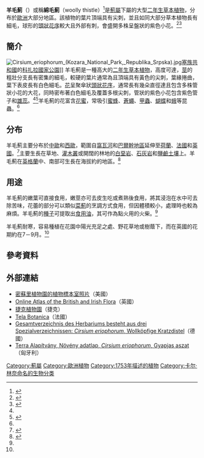 {{NoteTA
|G1=Country
|1=zh-cn:伏尔加河; zh-tw:窩瓦河; zh-hk:伏爾加河;
|2=zh-hk:波斯尼亞; zh-tw:波士尼亞; zh-cn:波斯尼亚; zh-sg:波士尼亚;
|3=zh-hk:黑塞哥維那; zh-tw:赫塞哥維納; zh-cn:黑塞哥维纳; zh-sg:黑塞哥维纳;
}}
{{speciesbox
|image = Cirsium eriophorum01.jpg
|genus = Cirsium
|species = eriophorum
|authority = ([[Carl_Linnaeus|L.]]) [[喬瓦尼·安東尼奧·斯科波利|Scop.]]
|synonyms_ref = <ref>{{Cite web|title=''Cirsium eriophorum'' (L.) Scop.|url=http://www.theplantlist.org/tpl1.1/record/gcc-15384|accessdate=2020-08-19|work=[[全球植物名錄|The Plant List]]|language=en|archive-date=2019-06-27|archive-url=https://web.archive.org/web/20190627164214/http://www.theplantlist.org/tpl1.1/record/gcc-15384|dead-url=no}}</ref>
|synonyms = {{collapsible list|bullets = true
|title=<small>同義詞</small>
|''Carduus eriophorus'' <small>L.</small>
|''Carduus spurius'' <small>L.</small>
|''Carthamus ferox'' <small>Lam.</small>
|''Cirsium chatenieri'' <small>Legrand</small>
|''Cirsium chodatii'' <small>{{tsl|en|M. Barbey-Gampert|馬賽·巴比·甘珀特|Barb.-Gamp.}}</small>
|''Cirsium dinaricum'' <small>Vandas</small>
|''Cirsium eriocephalum'' <small>Wallr.</small>
|''Cirsium insubricum'' <small>Moretti ex Bertol.</small>
|''Cirsium oviforme'' <small>Gand.</small>
|''Cirsium proponticum'' <small>Griseb.</small>
|''Cirsium vandasii'' <small>Petr.</small>
|''Cirsium velenowskyi'' <small>Vandas</small>
|''Cnicus cinaroides'' <small>Sm.</small>
|''Cnicus eriophorus'' <small>(L.) Roth</small>
|''Cnicus spinosissimus'' <small>M.Bieb.</small>
|''Epitrachys propontica'' <small>K.Koch</small>
|}}}}
'''羊毛薊'''（{{lang-xm|Cirsium eriophorum}}）或稱'''綿毛薊'''（woolly thistle）<ref name=WT>{{Cite web|title=Woolly thistle|url=https://www.wildlifetrusts.org/wildlife-explorer/wildflowers/woolly-thistle|accessdate=2020-08-19|work={{tsl|en|The Wildlife Trusts|英國野生動物信託|The Wildlife Trusts}}|language=en|archive-date=2020-07-20|archive-url=https://web.archive.org/web/20200720185820/https://www.wildlifetrusts.org/wildlife-explorer/wildflowers/woolly-thistle|dead-url=no}}</ref>是[[薊屬|薊屬]]下屬的大型[[二年生植物|二年生]][[草本植物|草本植物]]，分布於[[歐洲|歐洲]]大部分地區。該植物的葉片頂端具有尖刺，並且如同大部分草本植物長有細毛，球形的[[頭狀花序|頭狀花序]]較大且外部有刺，會盛開多株呈盤狀的紫色小花。<ref>{{Cite journal|last=Tofts|first=R.|date=1999|title=Cirsium eriophorum (L.) Scop. (Carduus eriophorus L.; Cnicus eriophorus (L.) Roth)|url=https://besjournals.onlinelibrary.wiley.com/doi/abs/10.1046/j.1365-2745.1999.00369.x|journal=Journal of Ecology|language=en|volume=87|issue=3|pages=529–542|doi=10.1046/j.1365-2745.1999.00369.x|issn=1365-2745|access-date=2020-08-19|archive-date=2020-08-21|archive-url=https://web.archive.org/web/20200821095501/https://besjournals.onlinelibrary.wiley.com/doi/full/10.1046/j.1365-2745.1999.00369.x|dead-url=no}}</ref><ref>{{Cite web|last=|first=|date=|title=Cirsium eriophorum [Cardo lanoso]|url=http://luirig.altervista.org/flora/taxa/index1.php?scientific-name=cirsium+eriophorum|dead-url=no|archive-url=https://web.archive.org/web/20150609122829/http://luirig.altervista.org/flora/taxa/index1.php?scientific-name=cirsium+eriophorum|archive-date=2015-06-09|access-date=2020-07-22|website=Flora Italiana|language=it}}</ref>

== 簡介 ==
[[File:Cirsium_eriophorum_(Kozara_National_Park,_Republika_Srpska).jpg|thumb]][[塞族共和國|塞族共和國]]的[[科扎拉國家公園|科扎拉國家公園]]]]
羊毛薊是一種高大的[[二年生植物|二年生]][[草本植物|草本植物]]，高度可達{{convert|50|to|150|cm}}，[[莖|莖]]的粗壯分支長有密集的細毛，較硬的葉片通常為{{tsl|en|Pinnation|Pinnation|羽狀複葉}}且頂端具有黃色的尖刺，葉緣捲曲，葉下表皮長有白色細毛。[[花|花]]呈聚傘狀[[頭狀花序|頭狀花序]]，通常長有幾朵直徑達{{convert|7|cm}}且包含多株管狀小花的大花，同時密布著白色細毛及覆蓋多根尖刺，管狀的紫色小花包含紫色管子和[[雄蕊|雄蕊]]。<ref name=WT/><ref>{{cite book |title=Pflanzensoziologische Exkursionsflora für Deutschland und angrenzende Gebiete |last=Oberdorfer |first=Erich |year=2001 |publisher=Eugen Ulmer, Stuttgart |isbn=3-8001-3131-5 }}</ref>羊毛薊的花富含[[花蜜|花蜜]]，常吸引[[蜜蜂|蜜蜂]]、[[蒼蠅|蒼蠅]]、[[甲蟲|甲蟲]]、[[蝴蝶|蝴蝶]]和[[蛾|蛾]]等昆蟲。<ref name=PFAF/>

== 分布 ==
羊毛薊主要分布於[[中歐|中歐]]和[[西歐|西歐]]，範圍自[[窩瓦河|窩瓦河]]{{tsl|en|Volga Region|窩瓦河地區|地區}}和[[巴爾幹地區|巴爾幹地區]]延伸至[[荷蘭|荷蘭]]、[[法國|法國]]和[[英國|英國]]。<ref name=PFAF>{{cite web |url=https://pfaf.org/user/Plant.aspx?LatinName=Cirsium+eriophorum |title=''Cirsium eriophorum'' |publisher=Plants For A Future |accessdate=2020-07-14 |language=en |archive-date=2020-07-14 |archive-url=https://web.archive.org/web/20200714115513/https://pfaf.org/user/Plant.aspx?LatinName=Cirsium+eriophorum |dead-url=no }}</ref>主要生長在草地、[[灌木叢|灌木叢]]或開闊的林地的[[白堊岩|白堊岩]]、[[石灰岩|石灰岩]]和[[鹽鹼地|鹽鹼土壤]]上。羊毛薊在[[英格蘭|英格蘭]]中、南部可生長在海拔約{{convert|310|m|ft|-2}}的地區。<ref>{{cite web |url=https://www.brc.ac.uk/plantatlas/index.php?q=plant/cirsium-eriophorum |title=''Cirsium eriophorum'' |publisher=Online Atlas of the British and Irish flora |accessdate=2020-07-14 |language=en |archive-date=2020-07-14 |archive-url=https://web.archive.org/web/20200714105030/https://www.brc.ac.uk/plantatlas/index.php?q=plant%2Fcirsium-eriophorum |dead-url=no }}</ref>

== 用途 ==
羊毛薊的嫩葉可直接食用，嫩莖亦可去皮生吃或煮熟後食用，將其浸泡在水中可去除苦味，花蕾的部分可以類似[[菜薊|菜薊]]的烹調方式食用，但因體積較小，處理時也較為麻煩。羊毛薊的[[種子|種子]]可提取出[[食用油|食用油]]，其{{tsl|en|Pappus (botany)|冠毛}}可作為點火用的火柴。<ref name=PFAF/>

羊毛薊耐寒，容易種植在花園中陽光充足之處、野花草地或樹蔭下，而在英國的花期約在7－9月。<ref name=PFAF/>

== 參考資料 ==
{{reflist|30em}}

== 外部連結 ==
{{Commons category|Cirsium eriophorum}}
* [http://www.tropicos.org/Image/100267246 密蘇里植物園的植物標本室照片]（美國）
* [http://www.brc.ac.uk/plantatlas/index.php?q=plant/cirsium-eriophorum Online Atlas of the British and Irish Flora]（英國）
* [http://botany.cz/cs/cirsium-eriophorum/ 捷克植物園]（捷克）
* [http://www.tela-botanica.org/bdtfx-nn-17573-synthese Tela Botanica]（法國）
* [http://www.bruehlmeier.info/2216b.htm Gesamtverzeichnis des Herbariums  besteht aus drei Spezialverzeichnissen: ''Cirsium eriophorum'', Wollköpfige Kratzdistel]（德國）
* [http://www.terra.hu/haznov/htm/Cirsium.eriophorum.html Terra Alapítvány, Növény adatlap, ''Cirsium eriophorum'', Gyapjas aszat]（匈牙利）


{{Taxonbar|from=Q1029175}}
[[Category:薊屬|Category:薊屬]] 
[[Category:歐洲植物|Category:歐洲植物]]
[[Category:1753年描述的植物|Category:1753年描述的植物]]
[[Category:卡尔·林奈命名的生物分类|Category:卡尔·林奈命名的生物分类]]